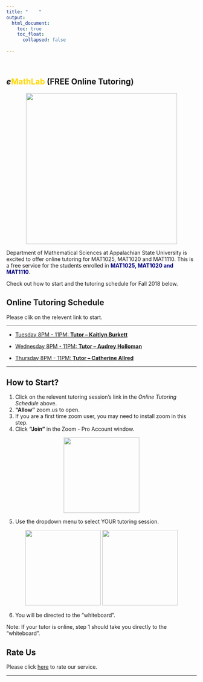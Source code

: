 ```yaml
---
title: "    "
output: 
  html_document:
    toc: true
    toc_float:
      collapsed: false
  
---
```


&nbsp;




## ***e*<span style="color:gold">MathLab</span> (FREE Online Tutoring)**



<div style="text-align:center">
<p float="center">
  <img src="./images/logo.png" width="400" />

</p>
</div>


Department of Mathematical Sciences at Appalachian State University is excited to offer online tutoring for MAT1025, MAT1020 and MAT1110. This is a free service for the students enrolled in <span style="color:navy">**MAT1025, MAT1020 and MAT1110**</span>.

Check out how to start and the tutoring schedule for Fall 2018 below.


## **Online Tutoring Schedule**


Please clik on the relevent link to start.


---

* [Tuesday 8PM - 11PM: **Tutor -- Kaitlyn Burkett**](https://appstate.zoom.us/j/601764138)

* [Wednesday 8PM - 11PM: **Tutor -- Audrey Holloman**](https://appstate.zoom.us/j/381199367)

* [Thursday 8PM - 11PM: **Tutor -- Catherine Allred**](https://appstate.zoom.us/j/523857744)

---







<!--
```r
df <- data.frame( Time = c("8:00 PM - 9:00 PM"), Monday = c("Tutor - Will"), Tuesday = c("Tutor - Charlotte"), Wednesday = c("Tutor - Coleman"), Thursday = c("Tutor - Will"))
knitr::kable(df, align = c("l","l","l","l","l"))

```
-->


## **How to Start?**
1. Click on the relevent tutoring session's link in the *Online Tutoring Schedule* above.
2. **"Allow"** zoom.us to open.
3. If you are a first time zoom user, you may need to install zoom in this step.
4. Click **"Join"** in the Zoom - Pro Account window.

<div style="text-align:center">
<p float="center">
  <img src="./images/join.png" width="200" />

</p>
</div>

5. Use the dropdown menu to select YOUR tutoring session.

<div style="text-align:center">
<p float="center">
  <img src="./images/drop1.png" width="200" />
  <img src="./images/drop2.png" width="200" /> 

</p>
</div>

6. You will be directed to the "whiteboard".

Note: If your tutor is online, step 1 should take you directly to the "whiteboard".


## **Rate Us**

Please click [here](https://form.jotform.com/80378947441163) to rate our service.

***



